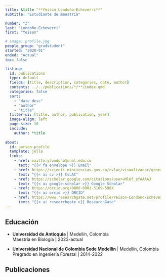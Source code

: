 ```yaml
---
title: &title "**Yeison Londoño-Echeverri**"
subtitle: "Estudiante de maestría"

number: "3"
last: "Londoño-Echeverri"
first: "Yeison"

# image: profile.jpg
people_group: "gradstudent"
started: "2020-01"
ended: "Actual"
toc: false

listing: 
  id: publications
  type: default
  fields: [title, description, categories, date, author]
  contents: ../../publications/*/**/index.qmd
  categories: false
  sort:
    - "date desc"
    - "author"
    - "title"
  filter-ui: [title, author, publication, year]
  image-align: left
  page-size: 10
  include:
    author: *title
  
about:
  id: person-profile
  template: jolla
  links:
    - href: mailto:ylondono@unal.edu.co 
      text: "{{< fa envelope >}} Email"
    - href: https://scienti.minciencias.gov.co/cvlac/visualizador/generarCurriculoCv.do?cod_rh=0000156235
      text: "{{< ai cv >}} CvLAC"
    - href: https://scholar.google.com/citations?user=Ml6f_eYAAAAJ
      text: "{{< ai google-scholar >}} Google Scholar"
    - href: https://orcid.org/0000-0001-5169-598X
      text: "{{< ai orcid >}} ORCID"
    - href: https://www.researchgate.net/profile/Yeison-Londono-Echeverri
      text: "{{< ai researchgate >}} ResearchGate"
---
```


:::{#person-profile}
:::



## Educación

-   **Universidad de Antioquia** \| Medellín, Colombia\
    Maestría en Biología \| 2023-actual\
    <!-- Estudio aerobiológico en la ciudad de Medellín (Colombia): una variable biológica de la calidad del aire en una ciudad altamente contaminada -->

-   **Universidad Nacional de Colombia Sede Medellín** \| Medellín, Colombia\
    Pregrado en Ingeniería Forestal \| 2014-2022\
    <!-- Exploración de la utilidad de la región ITS en estudios filogeográficos de plantas de áreas de Páramo -->

## Publicaciones

::: {#publications}
:::